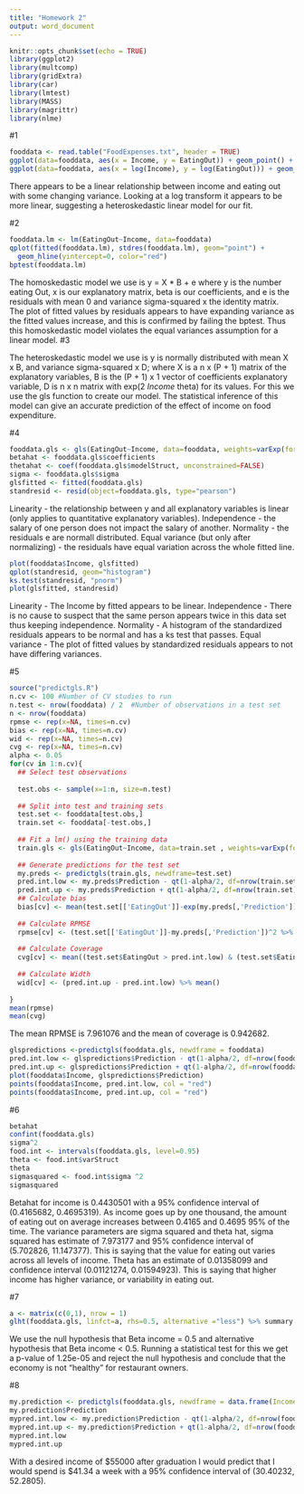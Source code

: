 ```yaml
---
title: "Homework 2"
output: word_document
---
```


```r
knitr::opts_chunk$set(echo = TRUE)
library(ggplot2)
library(multcomp)
library(gridExtra) 
library(car)
library(lmtest)
library(MASS)
library(magrittr)
library(nlme)
```

#1 
```r
fooddata <- read.table("FoodExpenses.txt", header = TRUE)
ggplot(data=fooddata, aes(x = Income, y = EatingOut)) + geom_point() + geom_smooth()
ggplot(data=fooddata, aes(x = log(Income), y = log(EatingOut))) + geom_point() + geom_smooth()
```
There appears to be a linear relationship between income and eating out with some changing variance. Looking at a log transform it appears to be more linear, suggesting a heteroskedastic linear model for our fit.

#2
```r
fooddata.lm <- lm(EatingOut~Income, data=fooddata)
qplot(fitted(fooddata.lm), stdres(fooddata.lm), geom="point") +
  geom_hline(yintercept=0, color="red")
bptest(fooddata.lm)
```
The homoskedastic model we use is y = X * B + e where y is the number eating Out, x is our explanatory matrix, beta is our coefficients, and e is the residuals with mean 0 and variance sigma-squared x the identity matrix. The plot of fitted values by residuals appears to have expanding variance as the fitted values increase, and this is confirmed by failing the bptest. Thus this homoskedastic model violates the equal variances assumption for a linear model.
#3


The heteroskedastic model we use is y is normally distributed with mean X x B, and variance sigma-squared x D; where X is a n x (P + 1) matrix of the explanatory variables, B is the (P + 1) x 1 vector of coefficients explanatory variable,  D is n x n matrix with exp(2 *Income * theta) for its values. For this we use the gls function to create our model. The statistical inference of this model can give an accurate prediction of the effect of income on food expenditure.


#4

```r
fooddata.gls <- gls(EatingOut~Income, data=fooddata, weights=varExp(form=~Income), method="ML")
betahat <- fooddata.gls$coefficients 
thetahat <- coef(fooddata.gls$modelStruct, unconstrained=FALSE)
sigma <- fooddata.gls$sigma
glsfitted <- fitted(fooddata.gls)
standresid <- resid(object=fooddata.gls, type="pearson")
```
Linearity - the relationship between y and all explanatory variables is linear (only applies to quantitative explanatory variables).
Independence - the salary of one person does not impact the salary of another.
Normality - the residuals e are normall distributed.
Equal variance (but only after normalizing) - the residuals have equal variation across the whole fitted line.
```r
plot(fooddata$Income, glsfitted)
qplot(standresid, geom="histogram")
ks.test(standresid, "pnorm")
plot(glsfitted, standresid)
```

Linearity - The Income by fitted appears to be linear.
Independence - There is no cause to suspect that the same person appears twice in this data set thus keeping independence.
Normality - A histogram of the standardized residuals appears to be normal and has a ks test that passes.
Equal variance - The plot of fitted values by standardized residuals appears to not have differing variances.

#5
```r
source("predictgls.R")
n.cv <- 100 #Number of CV studies to run
n.test <- nrow(fooddata) / 2  #Number of observations in a test set
n <- nrow(fooddata)
rpmse <- rep(x=NA, times=n.cv)
bias <- rep(x=NA, times=n.cv)
wid <- rep(x=NA, times=n.cv)
cvg <- rep(x=NA, times=n.cv)
alpha <- 0.05
for(cv in 1:n.cv){
  ## Select test observations
  
  test.obs <- sample(x=1:n, size=n.test)
  
  ## Split into test and training sets
  test.set <- fooddata[test.obs,]
  train.set <- fooddata[-test.obs,]
  
  ## Fit a lm() using the training data
  train.gls <- gls(EatingOut~Income, data=train.set , weights=varExp(form =~Income), method="ML")
  
  ## Generate predictions for the test set
  my.preds <- predictgls(train.gls, newdframe=test.set)
  pred.int.low <- my.preds$Prediction - qt(1-alpha/2, df=nrow(train.set)-length(coef(train.gls)))*my.preds$SE.pred
  pred.int.up <- my.preds$Prediction + qt(1-alpha/2, df=nrow(train.set)-length(coef(train.gls)))*my.preds$SE.pred
  ## Calculate bias
  bias[cv] <- mean(test.set[['EatingOut']]-exp(my.preds[,'Prediction']))
  
  ## Calculate RPMSE
  rpmse[cv] <- (test.set[['EatingOut']]-my.preds[,'Prediction'])^2 %>% mean() %>% sqrt()
  
  ## Calculate Coverage
  cvg[cv] <- mean((test.set$EatingOut > pred.int.low) & (test.set$EatingOut < pred.int.up))
  
  ## Calculate Width
  wid[cv] <- (pred.int.up - pred.int.low) %>% mean()
  
}
mean(rpmse)
mean(cvg)
```

The mean RPMSE is 7.961076 and the mean of coverage is 0.942682. 
```r
glspredictions <-predictgls(fooddata.gls, newdframe = fooddata)
pred.int.low <- glspredictions$Prediction - qt(1-alpha/2, df=nrow(fooddata)-length(coef(fooddata.gls)))*glspredictions$SE.pred
pred.int.up <- glspredictions$Prediction + qt(1-alpha/2, df=nrow(fooddata)-length(coef(fooddata.gls)))*glspredictions$SE.pred
plot(fooddata$Income, glspredictions$Prediction)
points(fooddata$Income, pred.int.low, col = "red")
points(fooddata$Income, pred.int.up, col = "red")
```
#6
```r
betahat
confint(fooddata.gls)
sigma^2
food.int <- intervals(fooddata.gls, level=0.95)
theta <- food.int$varStruct
theta
sigmasquared <- food.int$sigma ^2
sigmasquared
```
Betahat for income is 0.4430501 with a 95% confidence interval of (0.4165682, 0.4695319). As income goes up by one thousand, the amount of eating out on average increases between 0.4165 and 0.4695 95% of the time. The variance parameters are sigma squared and theta hat, sigma
squared has estimate of 7.973177 and 95% confidence interval of (5.702826, 11.147377). This is saying that the value for eating out varies across all levels of income. Theta has an estimate of 0.01358099 and confidence interval (0.01121274, 0.01594923). This is saying that higher income has higher variance, or variability in eating out.

#7
```r
a <- matrix(c(0,1), nrow = 1)
glht(fooddata.gls, linfct=a, rhs=0.5, alternative ="less") %>% summary
```
We use the null hypothesis that Beta income = 0.5 and alternative hypothesis that Beta income < 0.5. Running a statistical test for this we get a p-value of 1.25e-05 and reject the null hypothesis and conclude that the economy is not "healthy" for restaurant owners.

#8
```r
my.prediction <- predictgls(fooddata.gls, newdframe = data.frame(Income = 50))
my.prediction$Prediction
mypred.int.low <- my.prediction$Prediction - qt(1-alpha/2, df=nrow(fooddata)-length(coef(fooddata.gls)))*my.prediction$SE.pred
mypred.int.up <- my.prediction$Prediction + qt(1-alpha/2, df=nrow(fooddata)-length(coef(fooddata.gls)))*my.prediction$SE.pred
mypred.int.low
mypred.int.up
```
With a desired income of $55000 after graduation I would predict that I would spend is $41.34 a week with a 95% confidence interval of (30.40232, 52.2805).
